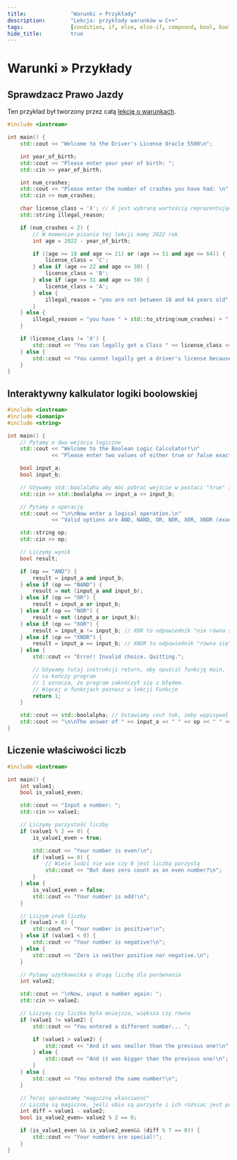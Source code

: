 ```yaml
---
title:				"Warunki » Przykłady"
description:		"Lekcja: przykłady warunków w C++"
tags:				[condition, if, else, else-if, compound, bool, boolean, examples]
hide_title:			true
---
```


# Warunki » Przykłady

## Sprawdzacz Prawo Jazdy

Ten przykład był tworzony przez całą [lekcję o warunkach](/learn/course/basics/conditions/intro).

```cpp
#include <iostream>

int main() {
	std::cout << "Welcome to the Driver's License Oracle 5500\n";

	int year_of_birth;
	std::cout << "Please enter your year of birth: ";
	std::cin >> year_of_birth;

	int num_crashes;
	std::cout << "Please enter the number of crashes you have had: \n";
	std::cin >> num_crashes;

	char license_class = 'X'; // X jest wybraną wartością reprezentującą, że użytkownik nie dostał prawa jazdy
	std::string illegal_reason;

	if (num_crashes < 2) {
		// W momencie pisania tej lekcji mamy 2022 rok
		int age = 2022 - year_of_birth;

		if ((age >= 18 and age <= 21) or (age >= 51 and age <= 64)) {
			license_class = 'C';
		} else if (age >= 22 and age <= 30) {
			license_class = 'B';
		} else if (age >= 31 and age <= 50) {
			license_class = 'A';
		} else {
			illegal_reason = "you are not between 18 and 64 years old";
		}
	} else {
		illegal_reason = "you have " + std::to_string(num_crashes) + " accidents";
	}

	if (license_class != 'X') {
		std::cout << "You can legally get a Class " << license_class << " driver's license\n";
	} else {
		std::cout << "You cannot legally get a driver's license because " << illegal_reason << "\n";
	}
}
```

## Interaktywny kalkulator logiki boolowskiej

```cpp
#include <iostream>
#include <iomanip>
#include <string>

int main() {
    // Pytamy o dwa wejścia logiczne
    std::cout << "Welcome to the Boolean Logic Calculator!\n"
              << "Please enter two values of either true or false exactly:\n";

    bool input_a;
    bool input_b;

    // Używamy std::boolalpha aby móc pobrać wejście w postaci "true" i "false"
    std::cin >> std::boolalpha >> input_a >> input_b;

    // Pytamy o operację
    std::cout << "\n\nNow enter a logical operation.\n"
              << "Valid options are AND, NAND, OR, NOR, XOR, XNOR (exactly):\n";

    std::string op;
    std::cin >> op;

    // Liczymy wynik
    bool result;

    if (op == "AND") {
        result = input_a and input_b;
    } else if (op == "NAND") {
        result = not (input_a and input_b);
    } else if (op == "OR") {
        result = input_a or input_b;
    } else if (op == "NOR") {
        result = not (input_a or input_b);
    } else if (op == "XOR") {
        result = input_a != input_b; // XOR to odpowiednik "nie równa się" dla booli
    } else if (op == "XNOR") {
        result = input_a == input_b; // XNOR to odpowiednik "równa się" dla booli
    } else {
        std::cout << "Error! Invalid choice. Quitting.";

		// Używamy tutaj instrukcji return, aby opuścić funkcję main,
		// co kończy program
		// 1 oznacza, że program zakończył się z błędem.
		// Więcej o funkcjach poznasz w lekcji Funkcje
        return 1;
    }

    std::cout << std::boolalpha; // Ustawiamy cout tak, żeby wypisywał true/false dla booli
    std::cout << "\n\nThe answer of " << input_a << " " << op << " " << input_b << " is " << result;
}
```

## Liczenie właściwości liczb

```cpp
#include <iostream>

int main() {
    int value1;
    bool is_value1_even;

    std::cout << "Input a number: ";
    std::cin >> value1;

    // Liczymy parzystość liczby
    if (value1 % 2 == 0) {
        is_value1_even = true;

        std::cout << "Your number is even!\n";
        if (value1 == 0) {
            // Wiele ludzi nie wie czy 0 jest liczbą parzystą
            std::cout << "But does zero count as an even number?\n";
        }
    } else {
        is_value1_even = false;
        std::cout << "Your number is odd!\n";
    }

    // Liczym znak liczby
    if (value1 > 0) {
        std::cout << "Your number is positive!\n";
    } else if (value1 < 0) {
        std::cout << "Your number is negative!\n";
    } else {
        std::cout << "Zero is neither positive nor negative.\n";
    }

    // Pytamy użytkownika o drugą liczbę dla porównania
    int value2;

    std::cout << "\nNow, input a number again: ";
    std::cin >> value2;

    // Liczymy czy liczba była mniejsza, większa czy równa
    if (value1 != value2) {
        std::cout << "You entered a different number... ";

        if (value1 > value2) {
            std::cout << "And it was smaller than the previous one!\n";
        } else {
            std::cout << "And it was bigger than the previous one!\n";
        }
    } else {
        std::cout << "You entered the same number!\n";
    }

    // Teraz sprawdzamy "magiczną właściwość"
    // Liczbą są magiczne, jeśli obie są parzyste i ich różniac jest podzielna przez 7
    int diff = value1 - value2;
    bool is_value2_even= value2 % 2 == 0;

    if (is_value1_even && is_value2_even&& (diff % 7 == 0)) {
        std::cout << "Your numbers are special!";
    }
}
```
